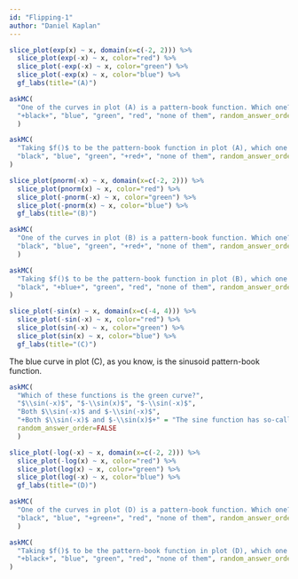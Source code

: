 ```yaml
---
id: "Flipping-1"
author: "Daniel Kaplan"
---
```


```r
slice_plot(exp(x) ~ x, domain(x=c(-2, 2))) %>%
  slice_plot(exp(-x) ~ x, color="red") %>%
  slice_plot(-exp(-x) ~ x, color="green") %>%
  slice_plot(-exp(x) ~ x, color="blue") %>%
  gf_labs(title="(A)")
```

```r
askMC(
  "One of the curves in plot (A) is a pattern-book function. Which one?",
  "+black+", "blue", "green", "red", "none of them", random_answer_order=FALSE
  )
```

```r
askMC(
  "Taking $f()$ to be the pattern-book function in plot (A), which one of the curves is $f(-x)$?",
  "black", "blue", "green", "+red+", "none of them", random_answer_order=FALSE
)
```


```r
slice_plot(pnorm(-x) ~ x, domain(x=c(-2, 2))) %>%
  slice_plot(pnorm(x) ~ x, color="red") %>%
  slice_plot(-pnorm(-x) ~ x, color="green") %>%
  slice_plot(-pnorm(x) ~ x, color="blue") %>%
  gf_labs(title="(B)")
```

```r
askMC(
  "One of the curves in plot (B) is a pattern-book function. Which one?",
  "black", "blue", "green", "+red+", "none of them", random_answer_order=FALSE
  )
```

```r
askMC(
  "Taking $f()$ to be the pattern-book function in plot (B), which one of the curves is $-f(x)$?",
  "black", "+blue+", "green", "red", "none of them", random_answer_order=FALSE
)
```


```r
slice_plot(-sin(x) ~ x, domain(x=c(-4, 4))) %>%
  slice_plot(-sin(-x) ~ x, color="red") %>%
  slice_plot(sin(-x) ~ x, color="green") %>%
  slice_plot(sin(x) ~ x, color="blue") %>%
  gf_labs(title="(C)")
```

The blue curve in plot (C), as you know, is the sinusoid pattern-book function.

```r
askMC(
  "Which of these functions is the green curve?",
  "$\\sin(-x)$", "$-\\sin(x)$", "$-\\sin(-x)$", 
  "Both $\\sin(-x)$ and $-\\sin(-x)$",
  "+Both $\\sin(-x)$ and $-\\sin(x)$+" = "The sine function has so-called \"odd\" symmetry around $x=0$.",
  random_answer_order=FALSE
  )
```

```r
slice_plot(-log(-x) ~ x, domain(x=c(-2, 2))) %>%
  slice_plot(-log(x) ~ x, color="red") %>%
  slice_plot(log(x) ~ x, color="green") %>%
  slice_plot(log(-x) ~ x, color="blue") %>%
  gf_labs(title="(D)")
```

```r
askMC(
  "One of the curves in plot (D) is a pattern-book function. Which one?",
  "black", "blue", "+green+", "red", "none of them", random_answer_order=FALSE
  )
```

```r
askMC(
  "Taking $f()$ to be the pattern-book function in plot (D), which one of the curves is $-f(-x)$?",
  "+black+", "blue", "green", "red", "none of them", random_answer_order=FALSE
)
```

